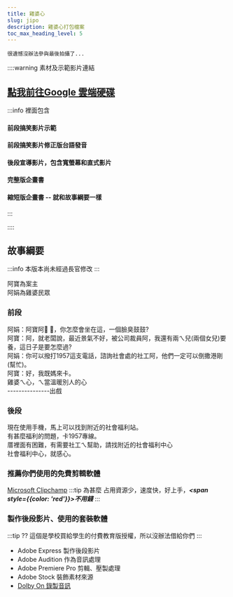 ---
title: 雞婆心
slug: jipo
description: 雞婆心打包檔案
toc_max_heading_level: 5
---  

`很遺憾沒辦法參與最後拍攝了...`

::::warning 素材及示範影片連結
## [點我前往Google 雲端硬碟](https://drive.google.com/drive/folders/1wogm6MtsbxOngNtkWhNrEUt72t8pSY-K?usp=sharing)  
:::info 裡面包含
#### 前段搞笑影片示範
#### 前段搞笑影片修正版台語發音
#### 後段宣導影片，包含寬螢幕和直式影片
#### 完整版企畫書
#### 縮短版企畫書 -- 就和故事綱要一樣
:::

::::

## 故事綱要
:::info 本版本尚未經過長官修改
:::

阿寶為案主  
阿娟為雞婆民眾  

### 前段
阿娟：阿寶阿📢 📢，你怎麼會坐在這，一個臉臭鼓鼓?  
阿寶：阿，就老闆說，最近景氣不好，被公司裁員阿，我還有兩ㄟ兒(兩個女兒)要養，這日子是要怎麼過?  
阿娟：你可以撥打1957這支電話，諮詢社會處的社工阿，他們一定可以倒撒港剛(幫忙)。  
阿寶：好，我既媽來卡。  
雞婆ㄟ心，ㄟ當溫暖別人的心  
---------------出戲
### 後段
現在使用手機，馬上可以找到附近的社會福利站。  
有甚麼福利的問題，卡1957專線。  
厝裡面有困難，有需要社工ㄟ幫助，請找附近的社會福利中心  
社會福利中心，就感心。  

### 推薦你們使用的免費剪輯軟體
[Microsoft Clipchamp](https://www.google.com/search?q=Microsoft+Clipchamp)
:::tip 為甚麼
占用資源少，速度快，好上手，***<span style={{color: 'red'}}>不用錢</span>***
:::

### 製作後段影片、使用的套裝軟體
:::tip ??
這個是學校買給學生的付費教育版授權，所以沒辦法借給你們
:::
* Adobe Express 製作後段影片
* Adobe Audition 作為音訊處理
* Adobe Premiere Pro 剪輯、壓製處理
* Adobe Stock 裝飾素材來源
* [Dolby On 錄製音訊](https://brid.gq/Dolby)